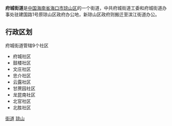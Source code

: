{{Infobox Settlement
| name = 府城街道
| image_skyline = File:Zhongjie Road - 02.JPG
| imagesize = 250px
| image_caption = 忠介路步行街
| image_flag = 
| image_shield = 
| pushpin_map = 
| pushpin_label_position = bottom
| subdivision_type = 国家
| subdivision_name = {{CHN}}
| subdivision_type1 = [[中华人民共和国行政区划|省]]
| subdivision_name1 = [[海南省|海南省]]
| subdivision_type2 = [[海南省行政区划|市]]
| subdivision_name2 =  [[海口市|海口市]]
| subdivision_type3 = [[海口市行政区划|区]]
| subdivision_name3 = [[琼山区|琼山区]]
| elevation_m = 15
| elevation_ft = 
| area_total_km2 = 
| population_as_of = 
| population_total = 
| population_density_km2 = 
| timezone = [[北京时间|北京时间]]
| utc_offset = +8
| timezone_DST = 
| utc_offset_DST = 
| latd = 
| latm = 
| lats = 
| latNS = 
| longd = 
| longm = 
| longs = 
| longEW = 
| postal_code_type = 邮政编码
| postal_code = 571100
| blank_name = 电话区号
| blank_info = 0898
| website = 
}}
'''府城街道'''是[[中国|中国]][[海南省|海南省]][[海口市|海口市]][[琼山区|琼山区]]的一个街道，中共府城街道工委和府城街道办事处驻建国路1号原琼山区政府办公地，新琼山区政府则搬迁至滨江街道办公。

== 行政区划 ==
府城街道管辖9个社区
*府城社区
*鼓楼社区
*文庄社区
*忠介社区
*云露社区
*甘蔗园社区
*龙昆南社区
*北官社区
*北胜社区

{{海南小作品}}
{{琼山区行政区划}}
[[Category:琼山区行政区划|街道]]
[[Category:海口街道_(行政区划)|琼山]]